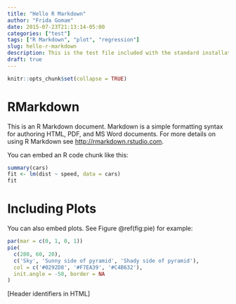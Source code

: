 ```yaml
---
title: "Hello R Markdown"
author: "Frida Gomam"
date: 2015-07-23T21:13:14-05:00
categories: ["test"]
tags: ["R Markdown", "plot", "regression"]
slug: hello-r-markdown
description: This is the test file included with the standard installation procedure.
draft: true
---
```


```r
knitr::opts_chunk$set(collapse = TRUE)
```



# RMarkdown


This is an R Markdown document. Markdown is a simple formatting syntax for authoring HTML, PDF, and MS Word documents. For more details on using R Markdown see <http://rmarkdown.rstudio.com>.

You can embed an R code chunk like this:

```r
summary(cars)
fit <- lm(dist ~ speed, data = cars)
fit
```

# Including Plots

You can also embed plots. See Figure \@ref(fig:pie) for example:

```r
par(mar = c(0, 1, 0, 1))
pie(
  c(280, 60, 20),
  c('Sky', 'Sunny side of pyramid', 'Shady side of pyramid'),
  col = c('#0292D8', '#F7EA39', '#C4B632'),
  init.angle = -50, border = NA
)
```

[Header identifiers in HTML]
